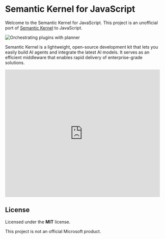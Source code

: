 # Semantic Kernel for JavaScript

Welcome to the Semantic Kernel for JavaScript. This project is an unofficial port of [Semantic Kernel](https://learn.microsoft.com/en-us/semantic-kernel/overview/) to JavaScript.

![Orchestrating plugins with planner](/kernel-infographic.png)

Semantic Kernel is a lightweight, open-source development kit that lets you easily build AI agents and integrate the latest AI models. It serves as an efficient middleware that enables rapid delivery of enterprise-grade solutions.


<iframe width="100%" height="415" src="https://www.youtube.com/embed/160RZvzAhhw?si=iu602EbvcRgJA1kO" title="YouTube video player" frameborder="0" allow="accelerometer; autoplay; clipboard-write; encrypted-media; gyroscope; picture-in-picture; web-share" referrerpolicy="strict-origin-when-cross-origin" allowfullscreen></iframe>

## License

Licensed under the **MIT** license.

This project is not an official Microsoft product.
